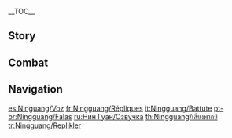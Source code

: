 {{CharacterTabs}}
{{LanguageTabs}}
__TOC__
==Story==
{{VO/Story
|character           = Ningguang
|vo_01_01_title      = Hello
|vo_01_01_file       = VO_{language}{character} Hello.ogg
|vo_01_01_tx         = I am Ningguang, Tianquan of [[Liyue Qixing|Qixing]]. You wish to trade? You be my personal bodyguard, and I will show you how to get ahead in [[Liyue]].
|vo_02_01_title      = Chat: Antiques
|vo_02_01_file       = VO_{language}{character} Chat - Antiques.ogg
|vo_02_01_tx         = Even if an antique is priceless, the happiness it brings lasts for only the moment you obtain it.
|vo_02_02_title      = Chat: Trade War
|vo_02_02_file       = VO_{language}{character} Chat - Trade War.ogg
|vo_02_02_tx         = In a trade war, the perfect hunter leaves no trace.
|vo_02_03_title      = Chat: Investments
|vo_02_03_file       = VO_{language}{character} Chat - Investments.ogg
|vo_02_03_tx         = We should look for a new investment. [[Mora]] doesn't grow on trees.

<!-- Weather -->
|vo_03_01_title      = When It Rains
|vo_03_01_file       = VO_{language}{character} When It Rains.ogg
|vo_03_01_tx         = It's raining. Fetch an umbrella for me, would you?
|vo_03_02_title      = When It Snows
|vo_03_02_file       = VO_{language}{character} When It Snows.ogg
|vo_03_02_tx         = Nothing more than regular snowfall. One day I'll take you to see the "snow" that falls over in Liyue.
|vo_03_03_title      = When the Sun Is Out
|vo_03_03_file       = VO_{language}{character} When the Sun Is Out.ogg
|vo_03_03_tx         = Calm weather? Do not trust your eyes. Your eyes can lie to you.
|vo_03_04_title      = When the Wind Is Blowing
|vo_03_04_file       = VO_{language}{character} When the Wind Is Blowing.ogg
|vo_03_04_tx         = Gales like this can be the demise of fishermen, not to mention... Heh, nevermind.

<!-- Time of Day -->
|vo_04_01_title      = Good Morning
|vo_04_01_file       = VO_{language}{character} Good Morning.ogg
|vo_04_01_tx         = Morning. Report your affairs, in order of priority.
|vo_04_02_title      = Good Afternoon
|vo_04_02_file       = VO_{language}{character} Good Afternoon.ogg
|vo_04_02_tx         = [[Liuli Pavilion]] or [[Xinyue Kiosk]]. Which would you prefer to go to for lunch?
|vo_04_03_title      = Good Evening
|vo_04_03_quest      = Farewell, Archaic Lord
|vo_04_03_file       = VO_{language}{character} Good Evening.ogg
|vo_04_03_tx         = The tea house has no more rooms? Then come, sit in the [[Jade Chamber]]... if you can afford the price.
|vo_04_04_title      = Good Night
|vo_04_04_file       = VO_{language}{character} Good Night.ogg
|vo_04_04_tx         = Sure. Go rest. If anything important comes up, I will be sure to send for you.

<!-- About Character -->
|vo_05_01_title      = About {name}: Worldview
|vo_05_01_file       = VO_{language}{character} About {character} - Worldview.ogg
|vo_05_01_tx         = Be it simple price negotiation or a full-blown trade war, momentum and bargaining chips are but minor factors. To win, you need to be first to find out what cards your opponent is holding.
|vo_05_02_title      = About {name}: Impression
|vo_05_02_friendship = 4
|vo_05_02_quest      = A New Star Approaches
|vo_05_02_file       = VO_{language}{character} About {character} - Impression.ogg
|vo_05_02_tx         = Your impressions of me have changed? Haha, well, at first I required your strength, so naturally I had to be as cordial as possible. But now that we are partners bound by contract, we may do away with such pretentious formalities.

<!-- About Us -->
|vo_06_01_title      = About Us: Rumors
|vo_06_01_file       = VO_{language}{character} About Us - Rumors.ogg
|vo_06_01_tx         = I suppose you've heard enough rumors about me. Hehe... What kind of person am I? I shall leave that for you to decide... Of course, your judgement will become a part of the rumor.
|vo_06_02_title      = About Us: Observing
|vo_06_02_friendship = 6
|vo_06_02_file       = VO_{language}{character} About Us - Observations.ogg
|vo_06_02_tx         = You've been with me for some time now. Have you learned to observe? Then observe me. Observe me right down to my very core.
|vo_06_03_title      = About Us: Jade Chamber
|vo_06_03_friendship = 6
|vo_06_03_quest      = Farewell, Archaic Lord
|vo_06_03_file       = VO_{language}{character} About Us - Jade Chamber.ogg
|vo_06_03_tx         = Come forward, stand beside me. Do you see the Jade Chamber? At first it was just a room, and now it clouds Liyue. When the time comes that it hangs above all of the seven nations, you shall stand by my side on that day too.
|vo_07_01_title      = About the [[Vision]]
|vo_07_01_friendship = 4
|vo_07_01_file       = VO_{language}{character} About the Vision.ogg
|vo_07_01_tx         = There's no need to use a Vision in affairs that Mora can solve. As far as affairs only a Vision can solve go, I know of only one...
|vo_07_02_title      = Something to Share: Banker
|vo_07_02_file       = VO_{language}{character} Something to Share - Banker.ogg
|vo_07_02_tx         = Gamblers always place their bets on the next dice roll... But the bankers always have the last laugh, and they never touch a single die.
|vo_07_03_title      = Something to Share: Goal
|vo_07_03_friendship = 6
|vo_07_03_quest      = A New Star Approaches
|vo_07_03_file       = VO_{language}{character} Something to Share - Goal.ogg
|vo_07_03_tx         = The departure of Rex Lapis will be no small test for both the Qixing and the city of Liyue. Seldom has any matter kept me tossing and turning at night like recent events.<br />Nevertheless, I shall not lose sight of my goal. There will come a day when the shadow cast by the Jade Chamber reaches every end of Teyvat.
|vo_07_03_mention    = Morax
|vo_07_04_title      = Interesting Things
|vo_07_04_file       = VO_{language}{character} Interesting Things.ogg
|vo_07_04_tx         = In Liyue's ancient texts, there's no shortage of mentioning the beauty of the [[Glaze Lily|glaze lily]], but in the modern era, the flower is on the brink of extinction. Now they can only be found in [[Yujing Terrace]], and as such to come with a hefty price tag.
|vo_08_01_title      = About [[Beidou]]: Fines
|vo_08_01_friendship = 4
|vo_08_01_file       = VO_{language}{character} About Beidou - Fines.ogg
|vo_08_01_tx         = That... captain. She clearly receives the adoration of many, but will always be the first to disregard the rules. The fines she has paid would be enough to buy her a whole new ship...
|vo_08_01_mention    = Beidou
|vo_08_02_title      = About [[Beidou]]: Attitude
|vo_08_02_friendship = 4
|vo_08_02_file       = VO_{language}{character} About Beidou - Attitude.ogg
|vo_08_02_tx         = Perhaps you've never heard me speak like this. All that can be said has been said &mdash; both the good and the bad &mdash; but she still does as she pleases. Forget it. Keep Beidou out of my sight.
|vo_08_02_mention    = Beidou
|vo_08_03_title      = About [[Zhongli]]
|vo_08_03_friendship = 4
|vo_08_03_file       = VO_{language}{character} About Zhongli.ogg
|vo_08_03_tx         = Zhongli... Of the [[Wangsheng Funeral Parlor]]. He's very versed in a great deal of affairs. Although... such excellent pawns are of no use to me until I know their weaknesses.
|vo_08_03_mention    = Zhongli
|vo_08_04_title      = About [[Xingqiu]]
|vo_08_04_friendship = 4
|vo_08_04_file       = VO_{language}{character} About Xingqiu.ogg
|vo_08_04_tx         = The second son of the [[Feiyun Commerce Guild]]. People like him can't stand the sight of me, which is only to be expected. I have no intention of troubling him either. Those who have different beliefs should not work together.
|vo_08_04_mention    = Xingqiu
|vo_08_05_title      = About [[Xiangling]]
|vo_08_05_friendship = 4
|vo_08_05_file       = VO_{language}{character} About Xiangling.ogg
|vo_08_05_tx         = That girl from [[Wanmin Restaurant]]... Her suspicion towards me is always written all over her face... Hehe, I wonder what face she would make if only she knew how much I helped finance that restaurant...
|vo_08_05_mention    = Xiangling
|vo_08_06_title      = About [[Ganyu]]
|vo_08_06_friendship = 4
|vo_08_06_file       = VO_{language}{character} About Ganyu.ogg
|vo_08_06_tx         = One cannot afford to be overly reliant on others &mdash; even when it comes to Ganyu. There is a Liyue saying which goes, "Even the most meticulous can fall prey to happenstance." When there are important affairs to deal with, it is always safer to investigate and resolve it personally.
|vo_08_06_mention    = Ganyu
|vo_08_07_title      = About [[Yaoyao]]
|vo_08_07_friendship = 4
|vo_08_07_file       = VO_{language}{character} About Yaoyao.ogg
|vo_08_07_tx         = I presume you mean the girl whom Ganyu has taken under her wing. Do not worry, I have no plans to make this matter public. I am content to extend some leniency to the odd bit of mischievous maneuvering by that boat captain. One thing, though &mdash; Yaoyao seems to have become somewhat enamored with seafood lately. You should try to convince her to include some more fruits and vegetables in her diet.
|vo_08_07_mention    = Yaoyao,Ganyu,Beidou
|vo_08_08_title      = About [[Keqing]]
|vo_08_08_friendship = 4
|vo_08_08_quest      = A New Star Approaches
|vo_08_08_file       = VO_{language}{character} About Keqing.ogg
|vo_08_08_tx         = Yuheng... She has changed a lot recently. But is Liyue better off with the Yuheng we have now, or the Yuheng we used to know? Only time will tell.
|vo_08_08_actualtx   = '''The''' Yuheng... She has changed a lot recently. But is Liyue better off with the Yuheng we have now, or the Yuheng we used to know? Only time will tell.
|vo_08_08_mention    = Keqing
|vo_08_09_title      = About [[Jean]]
|vo_08_09_friendship = 4
|vo_08_09_file       = VO_{language}{character} About Jean.ogg
|vo_08_09_tx         = The Acting Grand Master of [[Mondstadt]], a strict and impeccable woman. Her flawless etiquette knows no fault, even her letters are meticulously written and creased according to the prescribed rules. It is such easily overlooked details that offer a glimpse into the true qualities of one's character.
|vo_08_09_mention    = Jean
|vo_08_10_title      = About [[Yanfei]]
|vo_08_10_friendship = 4
|vo_08_10_file       = VO_{language}{character} About Yanfei.ogg
|vo_08_10_tx         = Yanfei? I suppose you could say she's a dear rival of mine... Were she not so deft at explaining the meanders of the law and providing her clients with all sorts of cunning suggestions, it would take me many more months to identify existing loopholes in the legal codices and tighten them one by one.
|vo_08_10_mention    = Yanfei
|vo_08_11_title      = About [[Shenhe]]
|vo_08_11_friendship = 4
|vo_08_11_quest      = The Crane Returns on the Wind
|vo_08_11_file       = VO_{language}{character} About Shenhe.ogg
|vo_08_11_tx         = How is Miss Shenhe doing as of late? Please, look out for her whenever you can. I am most grateful to both of you for your assistance with rebuilding the Jade Chamber. Ahem, and on a more personal note &mdash; please know that if you are ever free, a cup of the finest tea will always be waiting for you here.
|vo_08_11_mention    = Shenhe
|vo_08_12_title      = About [[Yun Jin]]
|vo_08_12_friendship = 4
|vo_08_12_file       = VO_{language}{character} About Yun Jin.ogg
|vo_08_12_tx         = Yun Jin... Are you able to appreciate her performances? It might be difficult at first, but I would encourage you to give it a chance. The reason why I decided to invest into her opera troupe is quite simple: Elegant art forms like these deserve to be passed down to future generations.
|vo_08_12_mention    = Yun Jin
|vo_08_13_title      = About [[Yelan]]
|vo_08_13_friendship = 4
|vo_08_13_file       = VO_{language}{character} About Yelan.ogg
|vo_08_13_tx         = She's a very interesting character. I can say with the utmost confidence that she is someone I trust unreservedly. She handles herself impeccably, which means she stays beyond reproach. Hehe, since you both have high intelligence in common, hopefully you will get along very well.
|vo_08_13_mention    = Yelan

|vo_09_01_title      = More About {name}: I
|vo_09_01_file       = VO_{language}{character} More About {character} - 01.ogg
|vo_09_01_tx         = Seeing as it's you, there's no need to keep up the formalities. You can be a little more casual. But I still ask that you respect my time. If you have something to say, be concise &mdash; I have no time to waste.
|vo_09_02_title      = More About {name}: II
|vo_09_02_friendship = 3
|vo_09_02_file       = VO_{language}{character} More About {character} - 02.ogg
|vo_09_02_tx         = I've always believed that children are the most naive and innocent. The reports they give me are of the most value. So what about you? What will you have for me?
|vo_09_03_title      = More About {name}: III
|vo_09_03_friendship = 4
|vo_09_03_file       = VO_{language}{character} More About {character} - 03.ogg
|vo_09_03_tx         = I've been thinking about something lately. If I were to keep you in Liyue, perhaps... at the right time, I might be able to leverage this city to... For now, it's mere conjecture. I should really consider whether the investment is worth it some more.
|vo_09_04_title      = More About {name}: IV
|vo_09_04_friendship = 5
|vo_09_04_file       = VO_{language}{character} More About {character} - 04.ogg
|vo_09_04_tx         = You can learn from me, and use Mora to make things a little easier for yourself. But remember, relationships built on Mora can only be relied on for a time. Hehe... and that is why I have never brought Mora into our relationship.
|vo_09_05_title      = More About {name}: V
|vo_09_05_friendship = 6
|vo_09_05_file       = VO_{language}{character} More About {character} - 05.ogg
|vo_09_05_tx         = This is truly a great investment. Sure, no Mora has been made from it, but the time I've spent with you is already a solid return. Haha, seems I win again &mdash; I put my money on the right person.
|vo_10_01_title      = {name}'s Hobbies
|vo_10_01_file       = VO_{language}{character} Hobbies.ogg
|vo_10_01_tx         = Care for a game of Liyue Millennial? It'll give me an opportunity to see exactly how good you are as a player.
|vo_10_02_title      = {name}'s Troubles
|vo_10_02_file       = VO_{language}{character} Troubles.ogg
|vo_10_02_tx         = Concerns? If I told you the concerns of the Liyue Qixing, do you think your shoulders could bear the burden? And, if you ever make the mistake of mentioning them to others...
|vo_10_03_title      = Favorite Food
|vo_10_03_file       = VO_{language}{character} Favorite Food.ogg
|vo_10_03_tx         = A slow-boiled soup of leftover chicken and pork bones drenched over some cabbage leaves. I have few culinary requirements. Having a few staple dishes like this is enough.
|vo_10_04_title      = Least Favorite Food
|vo_10_04_file       = VO_{language}{character} Least Favorite Food.ogg
|vo_10_04_tx         = I've come across those who demand [[Golden Crab|golden crab]] for every meal. Though it all seems so grandiose, I really have no desire for such frivolousness. If you're ever thinking of taking me out for such a dinner, you'd be better off just giving the Mora to me directly.

<!-- Receiving a Gift -->
|vo_11_01_title      = Receiving a Gift: I
|vo_11_01_file       = VO Ningguang Receiving a Gift - 01.ogg
|vo_11_01_tx         = Mmm... You have surpassed my expectations, again.

|vo_11_02_title      = Receiving a Gift: II
|vo_11_02_file       = VO Ningguang Receiving a Gift - 02.ogg
|vo_11_02_tx         = With some things, if you haven't grasped the essentials, all the hard work in the world can go to waste... Know what I mean?

|vo_11_03_title      = Receiving a Gift: III
|vo_11_03_file       = VO Ningguang Receiving a Gift - 03.ogg
|vo_11_03_tx         = Ugh... It's the thought that counts.

|vo_12_01_title      = Birthday (Aether Version)
|vo_12_01_file       = VO_{language}{character} Birthday - Aether.ogg
|vo_12_01_tx         = These are some of Liyue's finest brocades, woven from silk flowers. This one is for you, and this one... I hope that someday soon, you will be able to give it to [[Traveler's Sibling|your sister]] and I hope that she'll like it. I wish you both a happy birthday.
|vo_12_01_mention    = Traveler's Sibling
|vo_12_02_title      = Birthday (Lumine Version)
|vo_12_02_file       = VO_{language}{character} Birthday - Lumine.ogg
|vo_12_02_tx         = This is one of Liyue's finest brocades, woven from [[Silk Flower]]s. You can use it to have some clothing made, and have a happy birthday.
|vo_13_01_title      = Feelings About Ascension: Intro
|vo_13_01_ascension  = 1
|vo_13_01_file       = VO_{language}{character} Feelings About Ascension - 01.ogg
|vo_13_01_tx         = There's no style in resorting to violence. It's simply the worst of all the bad decisions you could make.
|vo_13_02_title      = Feelings About Ascension: Building Up
|vo_13_02_ascension  = 2
|vo_13_02_file       = VO_{language}{character} Feelings About Ascension - 02.ogg
|vo_13_02_tx         = Cashing in time and Mora for power... Interesting. This shows their true value.
|vo_13_03_title      = Feelings About Ascension: Climax
|vo_13_03_ascension  = 4
|vo_13_03_file       = VO_{language}{character} Feelings About Ascension - 03.ogg
|vo_13_03_tx         = What is it that you hold so dear that is making you so persistent...? No, don't tell me. Give me more time to understand you myself.
|vo_13_04_title      = Feelings About Ascension: Conclusion
|vo_13_04_ascension  = 6
|vo_13_04_file       = VO_{language}{character} Feelings About Ascension - 04.ogg
|vo_13_04_tx         = I'm usually not so quick to place my trust in others, but it seems I will no longer be able to make such claims. You've done splendidly. If only I had more like you... No, perhaps you... alone are enough.
}}

==Combat==
{{Combat VO
|character           = Ningguang

|skill_1_tx          = It's nothing.
|skill_2_tx          = Don't waste my time.
|skill_3_tx          = Hmph! Give up.

|burst_1_tx          = Your life is mine.
|burst_2_tx          = Submit!
|burst_3_tx          = Goodbye!

|sprint-s_1_file     = Sprint Start 01,Sprint Start 02,Sprint Start 03

|glider_1_file       = Deploying Wind Glider 01,Deploying Wind Glider 02,Deploying Wind Glider 03

|chest_1_tx          = A keen eye.
|chest_2_tx          = We can't have treasure unaccounted for.
|chest_3_tx          = Wealth... why settle for less than more?

|low-hp_1_tx         = You dare to hit me?
|low-hp_2_tx         = I'll remember that.
|low-hp_3_tx         = Urgh!

|ally-low-hp_1_tx    = You're out of moves.
|ally-low-hp_2_tx    = Given the circumstances, I'm happy to help.

|fallen_1_tx         = We are all but pawns...
|fallen_2_tx         = The victor has been decided...
|fallen_3_tx         = Is this the end of Tianquan?

|hit-l_1_file        = Light Hit Taken 02
|hit-l_1_tx          = Ugh... rude.
|hit-l_2_file        = Light Hit Taken 01,Light Hit Taken 03,Light Hit Taken 04,Light Hit Taken 05,Light Hit Taken 06

|hit-h_1_tx          = Ugh! You wait!
|hit-h_2_tx          = Ugh! Blood repays blood!
|hit-h_3_file        = Heavy Hit Taken 03,Heavy Hit Taken 04,Heavy Hit Taken 05,Heavy Hit Taken 06

|join_1_tx           = Understood.
|join_2_tx           = Let's make haste.
|join_3_tx           = Don't disappoint me.

|atk-l_1_file        = Light Attack 01,Light Attack 02,Light Attack 03,Light Attack 04,Light Attack 05,Light Attack 06,Light Attack 07

|atk-m_1_file        = Mid Attack 01,Mid Attack 02,Mid Attack 03

|atk-h_1_file        = Heavy Attack 01,Heavy Attack 02,Heavy Attack 03

|climb_1_file        = Climbing 01,Climbing 02,Climbing 03,Climbing 04,Climbing 05

|jump_1_file         = Jumping 01,Jumping 02,Jumping 03,Jumping 04,Jumping 05
}}

==Navigation==
{{Character Navbox|type=playable|link type=vo}}

[[es:Ninguang/Voz]]
[[fr:Ningguang/Répliques]]
[[it:Ningguang/Battute]]
[[pt-br:Ningguang/Falas]]
[[ru:Нин Гуан/Озвучка]]
[[th:Ningguang/เสียงพากย์]]
[[tr:Ningguang/Replikler]]